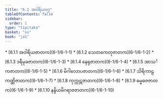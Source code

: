 ```yaml
---
title: "6.1 အဝါရိယဝဂ္ဂ"
tableOfContents: false
sidebar:
  order: 1
type: "tipitaka"
basket: "su"
book: "ja1"
---
```



<DynamicBreadcrumb />



<TableOfContents book="ja1" section="6.1">
* [6.1.1 အဝါရိယဇာတက](6-1/6-1-1)
* [6.1.2 သေတကေတုဇာတက](6-1/6-1-2)
* [6.1.3 ဒရီမုခဇာတက](6-1/6-1-3)
* [6.1.4 နေရုဇာတက](6-1/6-1-4)
* [6.1.5 အာသင်္ကဇာတက](6-1/6-1-5)
* [6.1.6 မိဂါလောပဇာတက](6-1/6-1-6)
* [6.1.7 သိရိကာဠကဏ္ဏိဇာတက](6-1/6-1-7)
* [6.1.8 ကုက္ကုဋဇာတက](6-1/6-1-8)
* [6.1.9 ဓမ္မဓဇဇာတက](6-1/6-1-9)
* [6.1.10 နန္ဒိယမိဂရာဇဇာတက](6-1/6-1-10)
</TableOfContents>